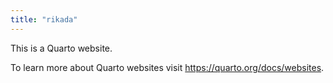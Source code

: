 ```yaml
---
title: "rikada"
---
```


This is a Quarto website.

To learn more about Quarto websites visit <https://quarto.org/docs/websites>.
